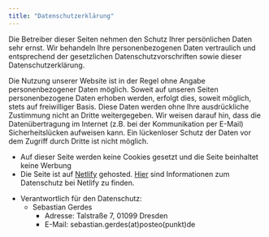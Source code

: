 ```yaml
---
title: "Datenschutzerklärung"
---
```


Die Betreiber dieser Seiten nehmen den Schutz Ihrer persönlichen Daten sehr ernst. Wir behandeln Ihre personenbezogenen Daten vertraulich und entsprechend der gesetzlichen Datenschutzvorschriften sowie dieser Datenschutzerklärung. 

Die Nutzung unserer Website ist in der Regel ohne Angabe personenbezogener Daten möglich. Soweit auf unseren Seiten personenbezogene Daten erhoben werden, erfolgt dies, soweit möglich, stets auf freiwilliger Basis. Diese Daten werden ohne Ihre ausdrückliche Zustimmung nicht an Dritte weitergegeben. Wir weisen darauf hin, dass die Datenübertragung im Internet (z.B. bei der Kommunikation per E-Mail) Sicherheitslücken aufweisen kann. Ein lückenloser Schutz der Daten vor dem Zugriff durch Dritte ist nicht möglich.


* Auf dieser Seite werden keine Cookies gesetzt und die Seite beinhaltet keine Werbung
* Die Seite ist auf [Netlify](https://netlify.app/) gehosted. [Hier](https://www.netlify.com/gdpr-ccpa/) sind Informationen zum Datenschutz bei Netlify zu finden.

<!-- * Die Kommentarfunktion ist über eine Einbettung von [Github utterances](https://github.com/utterance/utterances) realisiert. Inwieweit dort personenbezogene Daten erhoben werden entnehmen Sie bitte der [Projektwebseite](https://github.com/utterance/utterances). -->

* Verantwortlich für den Datenschutz:
  * Sebastian Gerdes
    * Adresse: Talstraße 7, 01099 Dresden
    * E-Mail: sebastian.gerdes(at)posteo(punkt)de

